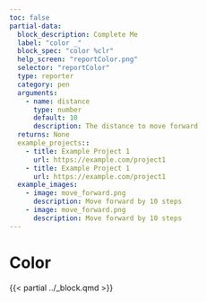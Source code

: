 ```yaml
---
toc: false
partial-data:
  block_description: Complete Me
  label: "color _"
  block_spec: "color %clr"
  help_screen: "reportColor.png"
  selector: "reportColor"
  type: reporter
  category: pen
  arguments:
    - name: distance
      type: number
      default: 10
      description: The distance to move forward
  returns: None
  example_projects::
    - title: Example Project 1
      url: https://example.com/project1
    - title: Example Project 1
      url: https://example.com/project1
  example_images:
    - image: move_forward.png
      description: Move forward by 10 steps
    - image: move_forward.png
      description: Move forward by 10 steps
---
```


# Color {.unnumbered}

{{< partial ../_block.qmd >}}
